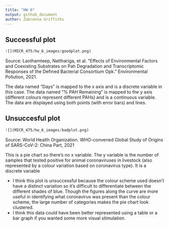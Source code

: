 ```yaml
---
title: "HW 6"
output: github_document
author: Zabrenna Griffiths
---
```


## Successful plot

```r
![](MICR_475/hw_6_images/goodplot.png)
```
Source: Laothamteep, Natthariga, et al. “Effects of Environmental Factors and Coexisting Substrates on Pah Degradation and Transcriptomic Responses of the Defined Bacterial Consortium Opk.” Environmental Pollution, 2021.   

The data named "Days" is mapped to the x axis and is a discrete variable in this case.
The data named "% PAH Remaining" is mapped to the y axis (different colours represent different PAHs) and is a continuous variable.
The data are displayed using both points (with error bars) and lines. 

## Unsuccesful plot
```r
![](MICR_475/hw_6_images/badplot.png) 
```
Source: World Health Organization. WHO-convened Global Study of Origins of SARS-CoV-2: China Part, 2021

This is a pie chart so there's no x variable.
The y variable is the number of samples that tested positive for animal coronaviruses in livestock (also represented by a colour variation based on coronavirus type). It is a discrete variable

* I think this plot is unsuccessful because the colour scheme used doesn't have a distinct variation so it's difficult to differentiate between the different shades of blue. Though the figures along the curve are more useful in identifying what coronavirus was present than the colour scheme, the large number of categories makes the pie chart look clustered. 
* I think this data could have been better represented using a table or a bar graph if you wanted some more visual stimulation.

